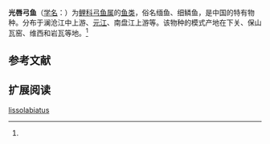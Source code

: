 {{Speciesbox
| name = 光唇弓鱼
| status = 
| status_system = 
| image = 
| genus = Racoma
| species = lissolabiatus
| authority = Tsao, 1964<ref name='id6229'>{{cite web| url =http://www.bioinfo.cn/db05/BjdwSpecies.php?action=view&id=6229| title =光唇弓鱼| work =中国动物物种编目数据库| publisher =中国科学院微生物研究所| author =中国科学院动物研究所| accessdate =2009-04-11| deadurl =yes| archiveurl =https://web.archive.org/web/20160305014512/http://www.bioinfo.cn/db05/BjdwSpecies.php?action=view&id=6229| archivedate =2016-03-05}}</ref>
}}

'''光唇弓鱼'''（[[学名|学名]]：{{lang|la|''Racoma lissolabiatus''}}）为[[鲤科|鲤科]][[弓鱼属|弓鱼属]]的[[鱼类|鱼类]]，俗名缅鱼、细鳞鱼，是中国的特有物种。分布于澜沧江中上游、[[元江|元江]]、南盘江上游等。该物种的模式产地在下关、保山瓦窑、维西和岩瓦等地。<ref name='id6229'/>

== 参考文献 ==
{{reflist}}

== 扩展阅读 ==
{{refbegin}}
{{wikispecies-inline|Racoma lissolabiatus|光唇弓鱼}}
{{refend}}

[[Category:弓鱼属|lissolabiatus]]


{{鯉形目小作品}}